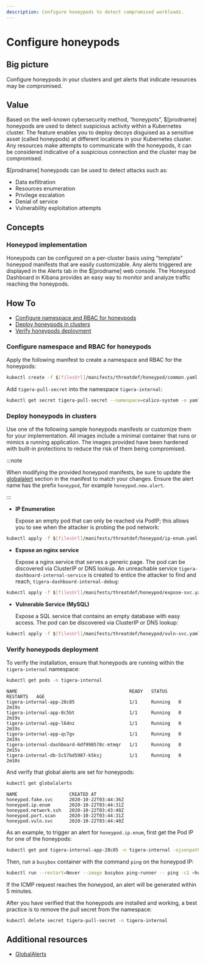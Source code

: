 ```yaml
---
description: Configure honeypods to detect compromised workloads.
---
```


# Configure honeypods

## Big picture

Configure honeypods in your clusters and get alerts that indicate resources may be compromised.

## Value

Based on the well-known cybersecurity method, “honeypots”, $[prodname] honeypods are used to detect suspicious activity within a Kubernetes cluster. The feature enables you to deploy decoys disguised as a sensitive asset (called honeypods) at different locations in your Kubernetes cluster. Any resources make attempts to communicate with the honeypods, it can be considered indicative of a suspicious connection and the cluster may be compromised.

$[prodname] honeypods can be used to detect attacks such as:

- Data exfiltration
- Resources enumeration
- Privilege escalation
- Denial of service
- Vulnerability exploitation attempts

## Concepts

### Honeypod implementation

Honeypods can be configured on a per-cluster basis using "template" honeypod manifests that are easily customizable. Any alerts triggered are displayed in the Alerts tab in the $[prodname] web console. The Honeypod Dashboard in Kibana provides an easy way to monitor and analyze traffic reaching the honeypods.

## How To

- [Configure namespace and RBAC for honeypods](#configure-namespace-and-rbac-for-honeypods)
- [Deploy honeypods in clusters](#deploy-honeypods-in-clusters)
- [Verify honeypods deployment](#verify-honeypods-deployment)

### Configure namespace and RBAC for honeypods

Apply the following manifest to create a namespace and RBAC for the honeypods:

```bash
kubectl create -f $[filesUrl]/manifests/threatdef/honeypod/common.yaml
```

Add `tigera-pull-secret` into the namespace `tigera-internal`:

```bash
kubectl get secret tigera-pull-secret --namespace=calico-system -o yaml | sed 's/namespace: .*/namespace: tigera-internal/' | kubectl apply -f -
```

### Deploy honeypods in clusters

Use one of the following sample honeypods manifests or customize them for your implementation. All images include a minimal container that runs or mimics a running application. The images provided have been hardened with built-in protections to reduce the risk of them being compromised.

:::note

When modifying the provided honeypod manifests, be sure to update the [globalalert](../reference/resources/globalalert.mdx) section in the manifest to match your changes. Ensure the alert name has the prefix `honeypod`, for example `honeypod.new.alert`.

:::

- **IP Enumeration**

  Expose an empty pod that can only be reached via PodIP; this allows you to see when the attacker is probing the pod network:

```bash
kubectl apply -f $[filesUrl]/manifests/threatdef/honeypod/ip-enum.yaml
```

- **Expose an nginx service**

  Expose a nginx service that serves a generic page. The pod can be discovered via ClusterIP or DNS lookup. An unreachable service `tigera-dashboard-internal-service` is created to entice the attacker to find and reach, `tigera-dashboard-internal-debug`:

```bash
kubectl apply -f $[filesUrl]/manifests/threatdef/honeypod/expose-svc.yaml
```

- **Vulnerable Service (MySQL)**

  Expose a SQL service that contains an empty database with easy access. The pod can be discovered via ClusterIP or DNS lookup:

```bash
kubectl apply -f $[filesUrl]/manifests/threatdef/honeypod/vuln-svc.yaml
```

### Verify honeypods deployment

To verify the installation, ensure that honeypods are running within the `tigera-internal` namespace:

```bash
kubectl get pods -n tigera-internal
```

```shell
NAME                                         READY   STATUS    RESTARTS   AGE
tigera-internal-app-28c85                    1/1     Running   0          2m19s
tigera-internal-app-8c5bt                    1/1     Running   0          2m19s
tigera-internal-app-l64nz                    1/1     Running   0          2m19s
tigera-internal-app-qc7gv                    1/1     Running   0          2m19s
tigera-internal-dashboard-6df998578c-mtmqr   1/1     Running   0          2m15s
tigera-internal-db-5c57bd5987-k5ksj          1/1     Running   0          2m10s
```

And verify that global alerts are set for honeypods:

```bash
kubectl get globalalerts
```

```shell
NAME                   CREATED AT
honeypod.fake.svc      2020-10-22T03:44:36Z
honeypod.ip.enum       2020-10-22T03:44:31Z
honeypod.network.ssh   2020-10-22T03:43:40Z
honeypod.port.scan     2020-10-22T03:44:31Z
honeypod.vuln.svc      2020-10-22T03:44:40Z
```

As an example, to trigger an alert for `honeypod.ip.enum`, first get the Pod IP for one of the honeypods:

```bash
kubectl get pod tigera-internal-app-28c85 -n tigera-internal -ojsonpath='{.status.podIP}'
```

Then, run a `busybox` container with the command `ping` on the honeypod IP:

```bash
kubectl run --restart=Never --image busybox ping-runner -- ping -c1 <honeypod IP>
```

If the ICMP request reaches the honeypod, an alert will be generated within 5 minutes.

After you have verified that the honeypods are installed and working, a best practice is to remove the pull secret from the namespace:

```bash
kubectl delete secret tigera-pull-secret -n tigera-internal
```

## Additional resources

- [GlobalAlerts](../reference/resources/globalalert.mdx)

